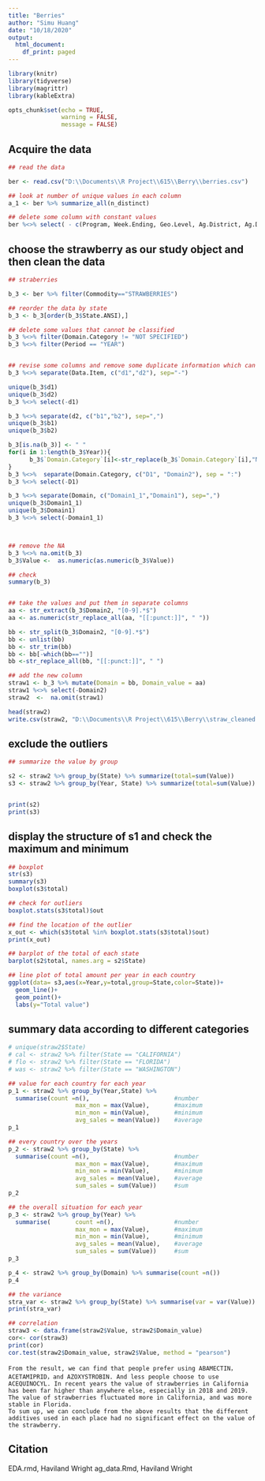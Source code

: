 ---
title: "Berries"
author: "Simu Huang"
date: "10/18/2020"
output:
  html_document:
    df_print: paged
---

```{r setup, include=FALSE, warning=FALSE, message=FALSE}
library(knitr)
library(tidyverse)
library(magrittr)
library(kableExtra)

opts_chunk$set(echo = TRUE, 
               warning = FALSE,
               message = FALSE)
```


##  Acquire the data


```{r}

## read the data

ber <- read.csv("D:\\Documents\\R Project\\615\\Berry\\berries.csv")

## look at number of unique values in each column 
a_1 <- ber %>% summarize_all(n_distinct)

## delete some column with constant values
ber %<>% select( - c(Program, Week.Ending, Geo.Level, Ag.District, Ag.District.Code, County, County.ANSI, Zip.Code, Region, watershed_code, Watershed, CV.... ))

```

## choose the strawberry as our study object and then clean the data  

```{r}

## straberries

b_3 <- ber %>% filter(Commodity=="STRAWBERRIES")

## reorder the data by state
b_3 <- b_3[order(b_3$State.ANSI),]

## delete some values that cannot be classified
b_3 %<>% filter(Domain.Category != "NOT SPECIFIED")
b_3 %<>% filter(Period == "YEAR")


## revise some columns and remove some duplicate information which can make the data more intuitive and make it easier for us to use the values in the following steps
b_3 %<>% separate(Data.Item, c("d1","d2"), sep="-")

unique(b_3$d1)
unique(b_3$d2)
b_3 %<>% select(-d1)

b_3 %<>% separate(d2, c("b1","b2"), sep=",")
unique(b_3$b1)
unique(b_3$b2)

b_3[is.na(b_3)] <- " "
for(i in 1:length(b_3$Year)){
      b_3$`Domain.Category`[i]<-str_replace(b_3$`Domain.Category`[i],"NOT SPECIFIED","NOT SPECIFIED, ")
}
b_3 %<>%  separate(Domain.Category, c("D1", "Domain2"), sep = ":")
b_3 %<>% select(-D1)

b_3 %<>% separate(Domain, c("Domain1_1","Domain1"), sep=",")
unique(b_3$Domain1_1)
unique(b_3$Domain1)
b_3 %<>% select(-Domain1_1)



## remove the NA
b_3 %<>% na.omit(b_3)
b_3$Value <-  as.numeric(as.numeric(b_3$Value))

## check 
summary(b_3)


## take the values and put them in separate columns
aa <- str_extract(b_3$Domain2, "[0-9].*$")
aa <- as.numeric(str_replace_all(aa, "[[:punct:]]", " "))

bb <- str_split(b_3$Domain2, "[0-9].*$")
bb <- unlist(bb)
bb <- str_trim(bb)
bb <- bb[-which(bb=="")]
bb <-str_replace_all(bb, "[[:punct:]]", " ")

## add the new column
straw1 <- b_3 %>% mutate(Domain = bb, Domain_value = aa)
straw1 %<>% select(-Domain2)
straw2  <-  na.omit(straw1)

head(straw2)
write.csv(straw2, "D:\\Documents\\R Project\\615\\Berry\\straw_cleaned.csv")
```


## exclude the outliers


```{r}

## summarize the value by group

s2 <- straw2 %>% group_by(State) %>% summarize(total=sum(Value)) 
s3 <- straw2 %>% group_by(Year, State) %>% summarize(total=sum(Value)) 


print(s2)
print(s3)
```


## display the structure of s1 and check the maximum and minimum 


```{r}

## boxplot
str(s3)
summary(s3)
boxplot(s3$total)

## check for outliers
boxplot.stats(s3$total)$out

## find the location of the outlier
x_out <- which(s3$total %in% boxplot.stats(s3$total)$out) 
print(x_out)

## barplot of the total of each state
barplot(s2$total, names.arg = s2$State)

## line plot of total amount per year in each country
ggplot(data= s3,aes(x=Year,y=total,group=State,color=State))+ 
  geom_line()+ 
  geom_point()+ 
  labs(y="Total value")
```


## summary data according to different categories


```{r}

# unique(straw2$State)
# cal <- straw2 %>% filter(State == "CALIFORNIA")
# flo <- straw2 %>% filter(State == "FLORIDA")
# was <- straw2 %>% filter(State == "WASHINGTON")

## value for each country for each year
p_1 <- straw2 %>% group_by(Year,State) %>% 
  summarise(count =n(),                        #number
                   max_mon = max(Value),       #maximum
                   min_mon = min(Value),       #minimum
                   avg_sales = mean(Value))    #average
p_1                 

## every country over the years
p_2 <- straw2 %>% group_by(State) %>% 
  summarise(count =n(),                        #number
                   max_mon = max(Value),       #maximum
                   min_mon = min(Value),       #minimum
                   avg_sales = mean(Value),    #average
                   sum_sales = sum(Value))     #sum
p_2

## the overall situation for each year
p_3 <- straw2 %>% group_by(Year) %>% 
  summarise(       count =n(),                 #number
                   max_mon = max(Value),       #maximum
                   min_mon = min(Value),       #minimum
                   avg_sales = mean(Value),    #average
                   sum_sales = sum(Value))     #sum
p_3

p_4 <- straw2 %>% group_by(Domain) %>% summarise(count =n())  
p_4
```


```{r}

## the variance
stra_var <- straw2 %>% group_by(State) %>% summarise(var = var(Value))
print(stra_var)

```



```{r}

## correlation
straw3 <- data.frame(straw2$Value, straw2$Domain_value)
cor<- cor(straw3)
print(cor)
cor.test(straw2$Domain_value, straw2$Value, method = "pearson")

```


    From the result, we can find that people prefer using ABAMECTIN，ACETAMIPRID，and AZOXYSTROBIN. And less people choose to use ACEQUINOCYL. In recent years the value of strawberries in California has been far higher than anywhere else, especially in 2018 and 2019. The value of strawberries fluctuated more in California, and was more stable in Florida.
    To sum up, we can conclude from the above results that the different additives used in each place had no significant effect on the value of the strawberry.


## Citation
EDA.rmd, Haviland Wright
ag_data.Rmd, Haviland Wright
